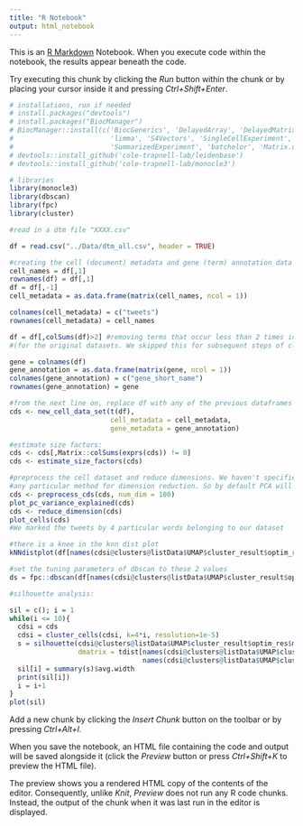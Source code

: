 ```yaml
---
title: "R Notebook"
output: html_notebook
---
```


This is an [R Markdown](http://rmarkdown.rstudio.com) Notebook. When you execute code within the notebook, the results appear beneath the code. 

Try executing this chunk by clicking the *Run* button within the chunk or by placing your cursor inside it and pressing *Ctrl+Shift+Enter*. 

```r
# installations, run if needed
# install.packages("devtools")
# install.packages("BiocManager")
# BiocManager::install(c('BiocGenerics', 'DelayedArray', 'DelayedMatrixStats',
#                        'limma', 'S4Vectors', 'SingleCellExperiment',
#                        'SummarizedExperiment', 'batchelor', 'Matrix.utils'))
# devtools::install_github('cole-trapnell-lab/leidenbase')
# devtools::install_github('cole-trapnell-lab/monocle3')
```


```r
# libraries
library(monocle3)
library(dbscan)
library(fpc)
library(cluster)
```


```r
#read in a dtm file "XXXX.csv"

df = read.csv("../Data/dtm_all.csv", header = TRUE)
```


```r
#creating the cell (document) metadata and gene (term) annotation data frames
cell_names = df[,1]
rownames(df) = df[,1]
df = df[,-1]
cell_metadata = as.data.frame(matrix(cell_names, ncol = 1))

colnames(cell_metadata) = c("tweets")
rownames(cell_metadata) = cell_names

df = df[,colSums(df)>2] #removing terms that occur less than 2 times in the tweets 
#(for the original datasets. We skipped this for subsequent steps of clustering)

gene = colnames(df)
gene_annotation = as.data.frame(matrix(gene, ncol = 1))
colnames(gene_annotation) = c("gene_short_name")
rownames(gene_annotation) = gene
```


```r
#from the next line on, replace df with any of the previous dataframes created
cds <- new_cell_data_set(t(df),
                         cell_metadata = cell_metadata,
                         gene_metadata = gene_annotation)
```

```r
#estimate size factors:
cds <- cds[,Matrix::colSums(exprs(cds)) != 0]
cds <- estimate_size_factors(cds)
```

```r
#preprocess the cell dataset and reduce dimensions. We haven't specified
#any particular method for dimension reduction. So by default PCA will be chosen
cds <- preprocess_cds(cds, num_dim = 100)
plot_pc_variance_explained(cds)
cds <- reduce_dimension(cds)
plot_cells(cds)
#We marked the tweets by 4 particular words belonging to our dataset
```

```r
#there is a knee in the knn dist plot
kNNdistplot(df[names(cdsi@clusters@listData$UMAP$cluster_result$optim_res$membership),], minPts)
```


```r
#set the tuning parameters of dbscan to these 2 values
ds = fpc::dbscan(df[names(cdsi@clusters@listData$UMAP$cluster_result$optim_res$membership),],eps,minPts)
```


```r
#silhouette analysis:

sil = c(); i = 1
while(i <= 10){
  cdsi = cds
  cdsi = cluster_cells(cdsi, k=4*i, resolution=1e-5)
  s = silhouette(cdsi@clusters@listData$UMAP$cluster_result$optim_res$membership , 
                 dmatrix = tdist[names(cdsi@clusters@listData$UMAP$cluster_result$optim_res$membership),
                                 names(cdsi@clusters@listData$UMAP$cluster_result$optim_res$membership)])
  sil[i] = summary(s)$avg.width
  print(sil[i])
  i = i+1
}
plot(sil)
```

Add a new chunk by clicking the *Insert Chunk* button on the toolbar or by pressing *Ctrl+Alt+I*.

When you save the notebook, an HTML file containing the code and output will be saved alongside it (click the *Preview* button or press *Ctrl+Shift+K* to preview the HTML file).

The preview shows you a rendered HTML copy of the contents of the editor. Consequently, unlike *Knit*, *Preview* does not run any R code chunks. Instead, the output of the chunk when it was last run in the editor is displayed.
